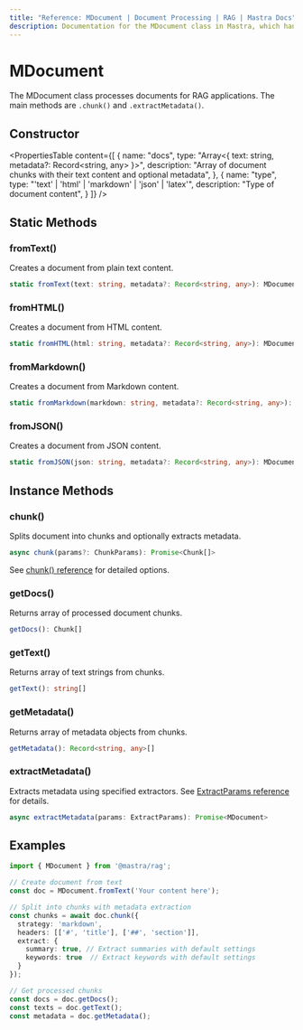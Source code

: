 ```yaml
---
title: "Reference: MDocument | Document Processing | RAG | Mastra Docs"
description: Documentation for the MDocument class in Mastra, which handles document processing and chunking.
---
```


# MDocument

The MDocument class processes documents for RAG applications. The main methods are `.chunk()` and `.extractMetadata()`.

## Constructor

<PropertiesTable
  content={[
    {
      name: "docs",
      type: "Array<{ text: string, metadata?: Record<string, any> }>",
      description: "Array of document chunks with their text content and optional metadata",
    },
    {
      name: "type",
      type: "'text' | 'html' | 'markdown' | 'json' | 'latex'",
      description: "Type of document content",
    }
  ]}
/>

## Static Methods

### fromText()

Creates a document from plain text content.

```typescript
static fromText(text: string, metadata?: Record<string, any>): MDocument
```

### fromHTML()

Creates a document from HTML content.

```typescript
static fromHTML(html: string, metadata?: Record<string, any>): MDocument
```

### fromMarkdown() 

Creates a document from Markdown content.

```typescript
static fromMarkdown(markdown: string, metadata?: Record<string, any>): MDocument
```

### fromJSON()

Creates a document from JSON content.

```typescript
static fromJSON(json: string, metadata?: Record<string, any>): MDocument
```

## Instance Methods

### chunk()

Splits document into chunks and optionally extracts metadata.

```typescript
async chunk(params?: ChunkParams): Promise<Chunk[]>
```

See [chunk() reference](./chunk) for detailed options.

### getDocs()

Returns array of processed document chunks.

```typescript
getDocs(): Chunk[]
```

### getText()

Returns array of text strings from chunks.

```typescript
getText(): string[]
```

### getMetadata()

Returns array of metadata objects from chunks.

```typescript
getMetadata(): Record<string, any>[]
```

### extractMetadata()

Extracts metadata using specified extractors. See [ExtractParams reference](./extract-params) for details.

```typescript
async extractMetadata(params: ExtractParams): Promise<MDocument>
```

## Examples

```typescript
import { MDocument } from '@mastra/rag';

// Create document from text
const doc = MDocument.fromText('Your content here');

// Split into chunks with metadata extraction
const chunks = await doc.chunk({
  strategy: 'markdown',
  headers: [['#', 'title'], ['##', 'section']],
  extract: {
    summary: true, // Extract summaries with default settings
    keywords: true  // Extract keywords with default settings
  }
});

// Get processed chunks
const docs = doc.getDocs();
const texts = doc.getText();
const metadata = doc.getMetadata();
```
